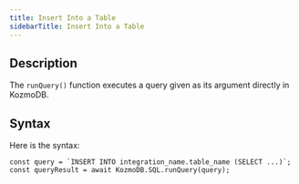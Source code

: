 ```yaml
---
title: Insert Into a Table
sidebarTitle: Insert Into a Table
---
```


## Description

The `runQuery()` function executes a query given as its argument directly in KozmoDB.

## Syntax

Here is the syntax:

```
const query = `INSERT INTO integration_name.table_name (SELECT ...)`;
const queryResult = await KozmoDB.SQL.runQuery(query);
```
